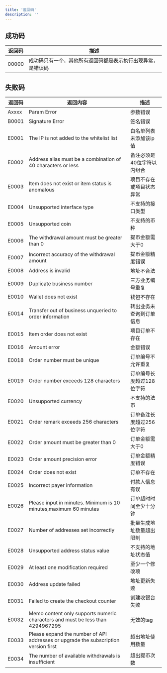 ```yaml
---
title: '返回码'
description: ''
---
```


## 成功码

| 返回码   | 描述                       |
| ----- | ------------------------------ |
| 00000 | 成功码只有一个，其他所有返回码都是表示执行出现异常，是错误码 |

## 失败码

| 返回码 |  返回内容 | 描述             |
| ---------- | ---------- | ----------------------- |
| Axxxx      | Param Error | 参数错误   |
| B0001      | Signature Error | 签名错误   |
| E0001      | The IP is not added to the whitelist list | 白名单列表未添加该ip值   |
| E0002      | Address alias must be a combination of 40 characters or less | 备注必须是40位字符以内组合 |
| E0003      | Item does not exist or item status is anomalous | 项目不存在或项目状态异常 |
| E0004      | Unsupported interface type | 不支持的接口类型 |
| E0005      | Unsupported coin | 不支持的币种        |
| E0006      | The withdrawal amount must be greater than 0 | 提币金额需大于0 |
| E0007      | Incorrect accuracy of the withdrawal amount | 提币金额精度错误 |
| E0008      | Address is invalid | 地址不合法                  |
| E0009      | Duplicate business number | 三方业务编号重复    |
| E0010      | Wallet does not exist | 钱包不存在            |
| E0014      | Transfer out of business unqueried to order information | 转出业务未查询到订单信息 |
| E0015      | Item order does not exist | 项目订单不存在     |
| E0016      | Amount error | 金额错误     |
| E0018      | Order number must be unique | 订单编号不允许重复     |
| E0019      | Order number exceeds 128 characters | 订单编号长度超过128位字符     |
| E0020      | Unsupported currency | 不支持的法币     |
| E0021      | Order remark exceeds 256 characters | 订单备注长度超过256位字符     |
| E0022      | Order amount must be greater than 0 | 订单金额需大于0     |
| E0023      | Order amount precision error | 订单金额精度错误     |
| E0024      | Order does not exist | 订单不存在     |
| E0025      | Incorrect payer information | 付款人信息有误     |
| E0026      | Please input in minutes. Minimum is 10 minutes,maximum 60 minutes | 订单超时时间至少十分钟     |
| E0027     | Number of addresses set incorrectly | 批量生成地址数量超出限制  |
| E0028     | Unsupported address status value | 不支持的地址状态值        |
| E0029     | At least one modification required | 至少一个修改项            |
| E0030     | Address update failed | 地址更新失败              |
| E0031     | Failed to create the checkout counter | 创建收银台失败            |
| E0032     | Memo content only supports numeric characters and must be less than 4294967295 | 无效的tag                |
| E0033     | Please expand the number of API addresses or upgrade the subscription version first | 超出地址使用数量                |
| E0034     | The number of available withdrawals is insufficient | 超出提币次数                |